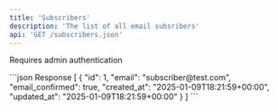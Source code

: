 ```yaml
---
title: 'Subscribers'
description: 'The list of all email subsribers'
api: 'GET /subscribers.json'
---
```


<Note>Requires admin authentication</Note>

<ResponseExample>
```json Response
[
  {
    "id": 1,
    "email": "subscriber@test.com",
    "email_confirmed": true,
    "created_at": "2025-01-09T18:21:59+00:00",
    "updated_at": "2025-01-09T18:21:59+00:00"
  }
]
```
</ResponseExample>
